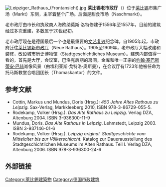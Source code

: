 [[File:Leipziger_Rathaus_(Frontansicht).jpg|thumb]]
'''莱比锡老市政厅'''（{{lang-de|Altes Rathaus}}）位于[[莱比锡|莱比锡]]市集广场（Markt）东侧，主宰着整个广场。后面是甜食市场（Naschmarkt）。 

老市政厅由市长和执政商人海欧纳莫斯·洛特修建于1556年至1557年，目前的建筑经过多次重建，多数属于20世纪初。 

老市政厅现在是德国最后一个也是最重要的[[文艺复兴|文艺复兴]]纪念碑。自1905年起，市政府迁往[[莱比锡新市政厅|莱比锡新市政厅]]（Neue Rathaus）。1905至1909年，老市政厅大幅改建和装修，改设城市历史博物馆（Stadtgeschichtliches Museum）。建筑内部值得一看的，首先是大厅，会议室，巴洛克后期的房间，金库和唯一正宗的[[约翰·塞巴斯蒂安·巴赫|约翰·塞巴斯蒂安·巴赫]]肖像风景（由埃利亚斯·戈特洛·奥斯曼），在会议厅有1723年他被任命为托马斯教堂合唱团团长（Thomaskantor）的文件。

== 参考文献 ==
*Cottin, Markus und Mundus, Doris (Hrsg.): ''450 Jahre Altes Rathaus zu Leipzig.'' Sax-Verlag, Markkleeberg 2010, ISBN 978-3-86729-055-5.
*Rodekamp, Volker (Hrsg.). ''Das Alte Rathaus zu Leipzig''. Verlag DZA, Altenburg 2004. ISBN 3-936300-11-9 
*Mundus, Doris. ''Das Alte Rathaus in Leipzig''. Lehmstedt, Leipzig 2003. ISBN 3-937146-01-6
*Rodekamp, Volker (Hrsg.). ''Leipzig original. Stadtgeschichte vom Mittelalter bis zur Völkerschlacht''. Katalog zur Dauerausstellung des Stadtgeschichtlichen Museums im Alten Rathaus. Teil I. Verlag DZA, Altenburg 2006. ISBN 978-3-936300-24-6

== 外部链接 ==
{{Commonscat|Altes Rathaus, Leipzig}}

[[Category:萊比錫建築物|Category:萊比錫建築物]]
[[Category:德国市政建筑|Category:德国市政建筑]]